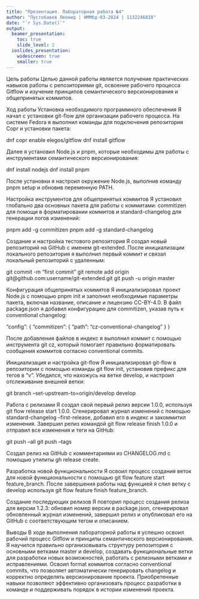 ```yaml
---
title: "Презентация. Лабораторная работа №4"
author: "Пустобавев Леонид | НММбд-03-2024 | 1132246818"
date: "`r Sys.Date()`"
output:
  beamer_presentation:
    toc: true
    slide_level: 2
  ioslides_presentation:
    widescreen: true
    smaller: true
---
```


Цель работы
Целью данной работы является получение практических навыков работы с репозиториями git, освоение рабочего процесса Gitflow и изучение принципов семантического версионирования и общепринятых коммитов.

Ход работы
Установка необходимого программного обеспечения
Я начал с установки git-flow для организации рабочего процесса. На системе Fedora я выполнил команды для подключения репозитория Copr и установки пакета:

dnf copr enable elegos/gitflow
dnf install gitflow

Далее я установил Node.js и pnpm, которые необходимы для работы с инструментами семантического версионирования:

dnf install nodejs
dnf install pnpm

После установки я настроил окружение Node.js, выполнив команду pnpm setup и обновив переменную PATH.

Настройка инструментов для общепринятых коммитов
Я установил глобально два основных пакета для работы с коммитами: commitizen для помощи в форматировании коммитов и standard-changelog для генерации логов изменений:

pnpm add -g commitizen
pnpm add -g standard-changelog

Создание и настройка тестового репозитория
Я создал новый репозиторий на GitHub с именем git-extended. После инициализации локального репозитория я выполнил первый коммит и связал локальный репозиторий с удаленным:

git commit -m "first commit"
git remote add origin git@github.com:username/git-extended.git
git push -u origin master

Конфигурация общепринятых коммитов
Я инициализировал проект Node.js с помощью pnpm init и заполнил необходимые параметры пакета, включая название, описание и лицензию CC-BY-4.0. В файл package.json я добавил конфигурацию для commitizen, указав путь к conventional changelog:

"config": {
"commitizen": {
"path": "cz-conventional-changelog"
}
}

После добавления файлов в индекс я выполнил коммит с помощью инструмента git cz, который помогает правильно форматировать сообщения коммитов согласно conventional commits.

Инициализация и настройка git-flow
Я инициализировал git-flow в репозитории с помощью команды git flow init, установив префикс для тегов в "v". Убедился, что нахожусь на ветке develop, и настроил отслеживание внешней ветки:

git branch --set-upstream-to=origin/develop develop

Работа с релизами
Я создал свой первый релиз версии 1.0.0, используя git flow release start 1.0.0. Сгенерировал журнал изменений с помощью standard-changelog --first-release, добавил его в индекс и закоммитил изменения. Завершил релиз командой git flow release finish 1.0.0 и отправил все изменения и теги на GitHub:

git push --all
git push --tags

Создал релиз на GitHub с комментариями из CHANGELOG.md с помощью утилиты gh release create.

Разработка новой функциональности
Я освоил процесс создания веток для новой функциональности с помощью git flow feature start feature_branch. После завершения работы над функцией я слил ветку с develop используя git flow feature finish feature_branch.

Создание последующих релизов
Я повторил процесс создания релиза для версии 1.2.3: обновил номер версии в package.json, сгенерировал обновленный журнал изменений, завершил релиз и опубликовал его на GitHub с соответствующим тегом и описанием.

Выводы
В ходе выполнения лабораторной работы я успешно освоил рабочий процесс Gitflow и принципы семантического версионирования. Я научился правильно организовывать структуру репозитория с основными ветками master и develop, создавать функциональные ветки для разработки новых возможностей, работать с релизными ветками и исправлениями. Освоил format коммитов согласно conventional commits, что позволяет автоматически генерировать changelog и корректно определять версионирование проекта. Приобретенные навыки позволяют эффективно организовать процесс разработки в команде и поддерживать порядок в истории изменений проекта.
